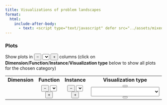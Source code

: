 ```yaml
---
title: Visualizations of problem landscapes 
format:
  html:
    include-after-body: 
      - text: <script type="text/javascript" defer src="../assets/mixed-integer/js/bbob.js"></script>
---
```


### Plots

Show plots in 
<button id="colPrev" onclick="getPrev(this)" class="button">&minus;</button>
<select id="col" onchange="changePlot()" class="dropdown"></select>
<button id="colNext" onclick="getNext(this)" class="button">+</button> 
columns (click on <b>Dimension</b>/<b>Function</b>/<b>Instance</b>/<b>Visualization type</b> below to show all plots for the chosen category)

<table BORDER="0" width=100%>
<tr>
<td align="center" onclick="selectNode(this)" id="dimAll" class="off"><b>Dimension</b></td>
<td align="center" onclick="selectNode(this)" id="funAll" class="off"><b>Function</b></td>
<td align="center" onclick="selectNode(this)" id="insAll" class="off"><b>Instance</b></td>
<td align="center" onclick="selectNode(this)" id="typAll" class="on"><b>Visualization type</b></td>
</tr>
<tr>
<td class="select" align="center">
<button id="dimPrev" onclick="getPrev(this)" class="button" hidden>&minus;</button>
<div id="dim" class="dropdown" disabled></div>
<button id="dimNext" onclick="getNext(this)" class="button" hidden>+</button>
</td>
<td class="select" align="center">
<button id="funPrev" onclick="getPrev(this)" class="button">&minus;</button>
<select id="fun" onchange="changePlot()" class="dropdown"></select>
<button id="funNext" onclick="getNext(this)" class="button">+</button>
</td>
<td class="select" align="center">
<button id="insPrev" onclick="getPrev(this)" class="button">&minus;</button>
<select id="ins" onchange="changePlot()" class="dropdown"></select>
<button id="insNext" onclick="getNext(this)" class="button">+</button>
</td>
<td class="select" align="center">
<button id="typPrev" onclick="getPrev(this)" class="button"><i class="arrow left"></i></button>
<select id="typ" onchange="changePlot()" style="width:220px;height:30px;">
</select>
<button id="typNext" onclick="getNext(this)" class="button"><i class="arrow right"></i></button>
</td>
</tr>
</table>

<!-- <textarea id="result" num=7></textarea> -->

<div id="images" width=100%></div>